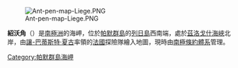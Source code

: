 [[Image:Ant-pen-map-Liege.PNG|thumb]]

{{Coord|64|5|S|62|2|W|source:GNIS|display=title}}

'''紹沃角'''（{{lang-en|Chauveau Point}}）是[[南極洲|南極洲]]的海岬，位於[[帕默群島|帕默群島]]的[[列日島|列日島]]西南端，處於[[茲洛戈什海峽|茲洛戈什海峽]]北岸，由[[讓-巴蒂斯特·夏古|讓-巴蒂斯特·夏古]]率領的[[法國|法國]]探險隊繪入地圖，現時由[[南極條約體系|南極條約體系]]管理。

{{DEFAULTSORT:Chauveau Point}}
[[Category:帕默群島海岬|Category:帕默群島海岬]]


{{PalmerArchipelago-geo-stub}}